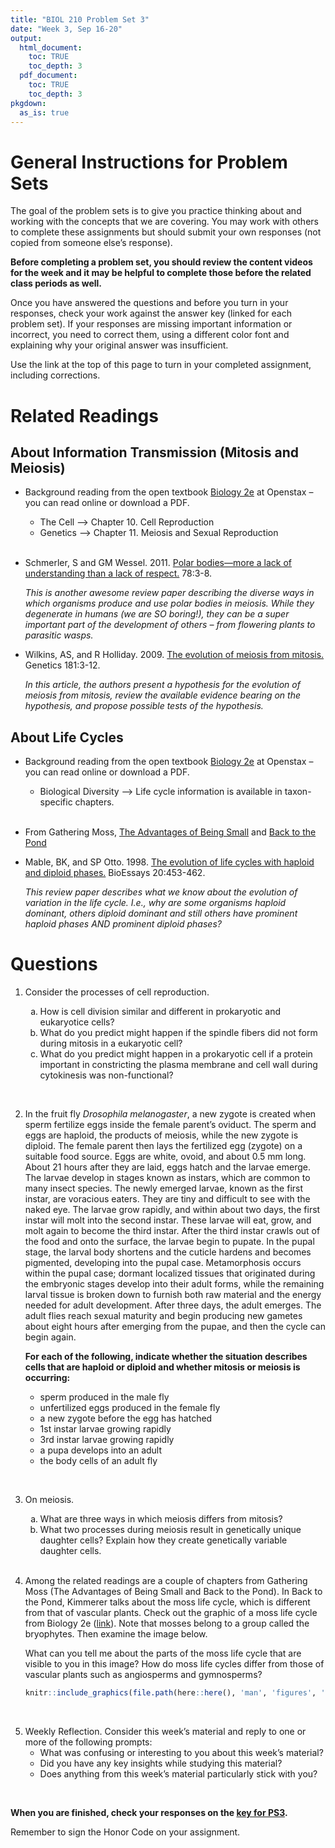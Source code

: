 ```yaml
---
title: "BIOL 210 Problem Set 3"
date: "Week 3, Sep 16-20"
output: 
  html_document:
    toc: TRUE
    toc_depth: 3
  pdf_document:
    toc: TRUE
    toc_depth: 3
pkgdown:
  as_is: true
---
```

# General Instructions for Problem Sets

The goal of the problem sets is to give you practice thinking about and working with the concepts that we are covering. You may work with others to complete these assignments but should submit your own responses (not copied from someone else's response). 

<b>Before completing a problem set, you should review the content videos for the week and it may be helpful to complete those before the related class periods as well.</b>

Once you have answered the questions and before you turn in your responses, check your work against the answer key (linked for each problem set). If your responses are missing important information or incorrect, you need to correct them, using a different color font and explaining why your original answer was insufficient.

Use the link at the top of this page to turn in your completed assignment, including corrections.

# Related Readings

## About Information Transmission (Mitosis and Meiosis)

* Background reading from the open textbook [Biology 2e](https://openstax.org/books/biology-2e/pages/1-introduction) at Openstax -- you can read online or download a PDF.
    * The Cell --> Chapter 10. Cell Reproduction
    * Genetics --> Chapter 11. Meiosis and Sexual Reproduction
    <br><br>

* Schmerler, S and GM Wessel. 2011. [Polar bodies—more a lack of understanding than a lack of respect.](https://www.ncbi.nlm.nih.gov/pmc/articles/PMC3164815/) 78:3-8.

    <i>This is another awesome review paper describing the diverse ways in which organisms produce and use polar bodies in meiosis. While they degenerate in humans (we are SO boring!), they can be a super important part of the development of others – from flowering plants to parasitic wasps.</i>

* Wilkins, AS, and R Holliday. 2009. [The evolution of meiosis from mitosis.](https://www.ncbi.nlm.nih.gov/pmc/articles/PMC2621177/) Genetics 181:3-12.

    <i>In this article, the authors present a hypothesis for the evolution of meiosis from mitosis, review the available evidence bearing on the hypothesis, and propose possible tests of the hypothesis.</i>

## About Life Cycles

* Background reading from the open textbook [Biology 2e](https://openstax.org/books/biology-2e/pages/1-introduction) at Openstax -- you can read online or download a PDF.
    * Biological Diversity --> Life cycle information is available in taxon-specific chapters.
    <br><br>

* From Gathering Moss, [The Advantages of Being Small](https://drive.google.com/file/d/1KkPjSXMsXQb4zk1l5PHosNmVspRlqcaB/view?usp=sharing) and [Back to the Pond](https://drive.google.com/file/d/1E7JyiTvrmGsqjXagaWIFG3PHX6ed-aBO/view?usp=sharing)

* Mable, BK, and SP Otto. 1998. [The evolution of life cycles with haploid and diploid phases.](https://www.zoology.ubc.ca/~otto/Reprints/Mable1998.pdf) BioEssays 20:453-462.
    
    <i>This review paper describes what we know about the evolution of variation in the life cycle. I.e., why are some organisms haploid dominant, others diploid dominant and still others have prominent haploid phases AND prominent diploid phases?</i>


# Questions

<ol>
<li>Consider the processes of cell reproduction.</li>
<ol type="a">
<li>How is cell division similar and different in prokaryotic and eukaryotice cells?</li>
<li>What do you predict might happen if the spindle fibers did not form during mitosis in a eukaryotic cell?</li>
<li>What do you predict might happen in a prokaryotic cell if a protein important in constricting the plasma membrane and cell wall during cytokinesis was non-functional?</li>
</ol>
<br>

<li>In the fruit fly <i>Drosophila melanogaster</i>, a new zygote is created when sperm fertilize eggs inside the female parent’s oviduct. The sperm and eggs are haploid, the products of meiosis, while the new zygote is diploid. The female parent then lays the fertilized egg (zygote) on a suitable food source. Eggs are white, ovoid, and about 0.5 mm long. About 21 hours after they are laid, eggs hatch and the larvae emerge. The larvae develop in stages known as instars, which are common to many insect species. The newly emerged larvae, known as the first instar, are voracious eaters. They are tiny and difficult to see with the naked eye. The larvae grow rapidly, and within about two days, the first instar will molt into the second instar. These larvae will eat, grow, and molt again to become the third instar. After the third instar crawls out of the food and onto the surface, the larvae begin to pupate. In the pupal stage, the larval body shortens and the cuticle hardens and becomes pigmented, developing into the pupal case. Metamorphosis occurs within the pupal case; dormant localized tissues that originated during the embryonic stages develop into their adult forms, while the remaining larval tissue is broken down to furnish both raw material and the energy needed for adult development. After three days, the adult emerges. The adult flies reach sexual maturity and begin producing new gametes about eight hours after emerging from the pupae, and then the cycle can begin again.

<b>For each of the following, indicate whether the situation describes cells that are haploid or diploid and whether mitosis or meiosis is occurring:</b>

<ul>
<li>sperm produced in the male fly</li>
<li>unfertilized eggs produced in the female fly</li>
<li>a new zygote before the egg has hatched</li>
<li>1st instar larvae growing rapidly</li>
<li>3rd instar larvae growing rapidly</li>
<li>a pupa develops into an adult</li>
<li>the body cells of an adult fly</li>
</ul><br>

<li>On meiosis.
</li>
<ol type="a">
<li>What are three ways in which meiosis differs from mitosis?</li>
<li>What two processes during meiosis result in genetically unique daughter cells? Explain how they create genetically variable daughter cells.</li>
</ol>
<br>
<li>Among the related readings are a couple of chapters from Gathering Moss (The Advantages of Being Small and Back to the Pond). In Back to the Pond, Kimmerer talks about the moss life cycle, which is different from that of vascular plants. Check out the graphic of a moss life cycle from Biology 2e ([link](https://openstax.org/books/biology-2e/pages/25-3-bryophytes)). Note that mosses belong to a group called the bryophytes. Then examine the image below. 

What can you tell me about the parts of the moss life cycle that are visible to you in this image? How do moss life cycles differ from those of vascular plants such as angiosperms and gymnosperms? 
</li>

```r
knitr::include_graphics(file.path(here::here(), 'man', 'figures', 'moss2.png'), dpi = 100)
```
<br>

<li>Weekly Reflection. Consider this week’s material and reply to one or more of the following prompts:
<ul>
<li> What was confusing or interesting to you about this week’s material?</li>
 
<li> Did you have any key insights while studying this material?</li>

<li> Does anything from this week’s material particularly stick with you?</li>
</ul>
</ol>
<br>

<b>When you are finished, check your responses on the [key for PS3](ps3key.html).</b>

Remember to sign the Honor Code on your assignment.